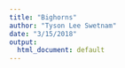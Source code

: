 ```yaml
---
title: "Bighorns"
author: "Tyson Lee Swetnam"
date: "3/15/2018"
output:
  html_document: default
---
```

